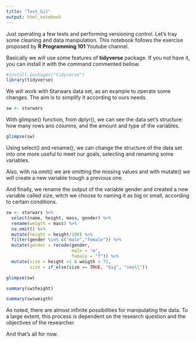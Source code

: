 ```yaml
---
title: "Test_Git"
output: html_notebook
---
```


Just operating a few tests and performing versioning control.
Let's tray some cleaning and data manipulation.
This notebook follows the exercise proposed by **R Programming 101** Youtube channel.

Basically we will use some features of **tidyverse** package. If you not have it, you can install it with the command commented bellow.

```r
#install.packages("tidyverse")
library(tidyverse)
```

We will work with Starwars data set, as an example to operate some changes. The aim is to simplify it according to ours needs.

```r
sw <- starwars
```

With glimpse() function, from dplyr(), we can see the data set's structure: how many rows ans columns, and the amount and type of the variables.

```r
glimpse(sw)
```

Using select() and rename(), we can change the structure of the data set into one more useful to meet our goals, selecting and renaming some variables.

Also, with na.omit() we are omitting the missing values and with mutate() we will create a new variable trough a previous one.

And finally, we rename the output of the variable gender and created a new variable called size, witch we choose to naming it as big or small, according to certain conditions.

```r
sw <- starwars %>%
  select(name, height, mass, gender) %>%
  rename(weigth = mass) %>%
  na.omit() %>%
  mutate(height = height/100) %>%
  filter(gender %in% c("male","female")) %>%
  mutate(gender = recode(gender,
                         male = "m",
                         female = "f")) %>%
  mutate(size = height >1 & weigth > 75,
         size = if_else(size == TRUE, "big", "small"))
```

```r
glimpse(sw)
```

```r
summary(sw$height)
```

```r
summary(sw$weigth)
```

As noted, there are almost infinite possibilities for manipulating the data. To a large extent, this process is dependent on the research question and the objectives of the researcher.

And that's all for now.
